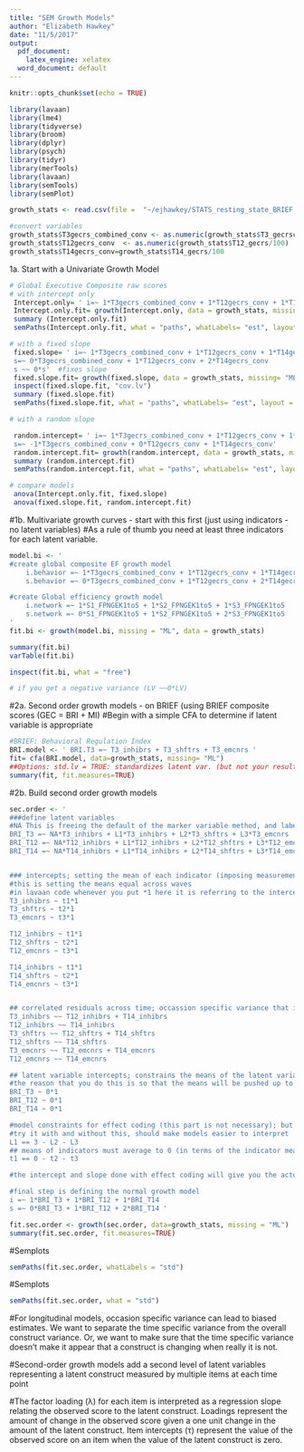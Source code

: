 ```yaml
---
title: "SEM Growth Models"
author: "Elizabeth Hawkey"
date: "11/5/2017"
output:
  pdf_document: 
    latex_engine: xelatex
  word_document: default
---
```


```r
knitr::opts_chunk$set(echo = TRUE)
```

```r

library(lavaan)
library(lme4)
library(tidyverse)
library(broom)
library(dplyr)
library(psych)
library(tidyr)
library(merTools)
library(lavaan)
library(semTools)
library(semPlot)

growth_stats <- read.csv(file =  "~/ejhawkey/STATS_resting_state_BRIEF.csv")

#convert variables
growth_stats$T3gecrs_combined_conv <- as.numeric(growth_stats$T3_gecrscombined/100)
growth_stats$T12gecrs_conv  <- as.numeric(growth_stats$T12_gecrs/100)
growth_stats$T14gecrs_conv=growth_stats$T14_gecrs/100
```


1a. Start with a Univariate Growth Model
```r
# Global Executive Composite raw scores
# with intercept only 
 Intercept.only= ' i=~ 1*T3gecrs_combined_conv + 1*T12gecrs_conv + 1*T14gecrs_conv' 
 Intercept.only.fit= growth(Intercept.only, data = growth_stats, missing= "ML")
 summary (Intercept.only.fit)
 semPaths(Intercept.only.fit, what = "paths", whatLabels= "est", layout = "tree")

# with a fixed slope
 fixed.slope= ' i=~ 1*T3gecrs_combined_conv + 1*T12gecrs_conv + 1*T14gecrs_conv
 s=~ 0*T3gecrs_combined_conv + 1*T12gecrs_conv + 2*T14gecrs_conv
 s ~~ 0*s'  #fixes slope
 fixed.slope.fit= growth(fixed.slope, data = growth_stats, missing= "ML")
 inspect(fixed.slope.fit, "cov.lv")
 summary (fixed.slope.fit)
 semPaths(fixed.slope.fit, what = "paths", whatLabels= "est", layout = "tree")

# with a random slope

 random.intercept= ' i=~ 1*T3gecrs_combined_conv + 1*T12gecrs_conv + 1*T14gecrs_conv
 s=~ -1*T3gecrs_combined_conv + 0*T12gecrs_conv + 1*T14gecrs_conv'
 random.intercept.fit= growth(random.intercept, data = growth_stats, missing= "ML")
 summary (random.intercept.fit)
 semPaths(random.intercept.fit, what = "paths", whatLabels= "est", layout = "tree")

# compare models 
 anova(Intercept.only.fit, fixed.slope)
 anova(fixed.slope.fit, random.intercept.fit)

```

#1b. Multivariate growth curves - start with this first (just using indicators - no latent variables)
#As a rule of thumb you need at least three indicators for each latent variable.

```r

model.bi <- '
#create global composite EF growth model
    i.behavior =~ 1*T3gecrs_combined_conv + 1*T12gecrs_conv + 1*T14gecrs_conv
    s.behavior =~ 0*T3gecrs_combined_conv + 1*T12gecrs_conv + 2*T14gecrs_conv 

#create Global efficiency growth model 
    i.network =~ 1*S1_FPNGEK1to5 + 1*S2_FPNGEK1to5 + 1*S3_FPNGEK1to5 
    s.network =~ 0*S1_FPNGEK1to5 + 1*S2_FPNGEK1to5 + 2*S3_FPNGEK1to5 
'
fit.bi <- growth(model.bi, missing = "ML", data = growth_stats)

summary(fit.bi)
varTable(fit.bi)

inspect(fit.bi, what = "free")

# if you get a negative variance (LV ~~0*LV)

```



#2a. Second order growth models - on BRIEF (using BRIEF composite scores (GEC = BRI + MI)
#Begin with a simple CFA to determine if latent variable is appropriate

```r
#BRIEF: Behavioral Regulation Index
BRI.model <- ' BRI.T3 =~ T3_inhibrs + T3_shftrs + T3_emcnrs ' 
fit= cfa(BRI.model, data=growth_stats, missing= "ML")
##Options: std.lv = TRUE: standardizes latent var. (but not your results) uses fixed factor method
summary(fit, fit.measures=TRUE)
```

#2b. Build second order growth models 
```r
sec.order <- '
###define latent variables
#NA This is freeing the default of the marker variable method, and labeling the indicators
BRI_T3 =~ NA*T3_inhibrs + L1*T3_inhibrs + L2*T3_shftrs + L3*T3_emcnrs 
BRI_T12 =~ NA*T12_inhibrs + L1*T12_inhibrs + L2*T12_shftrs + L3*T12_emcnrs 
BRI_T14 =~ NA*T14_inhibrs + L1*T14_inhibrs + L2*T14_shftrs + L3*T14_emcnrs 


### intercepts; setting the mean of each indicator (imposing measurement invariance)
#this is setting the means equal across waves
#in lavaan code whenever you put *1 here it is referring to the intercept
T3_inhibrs ~ t1*1
T3_shftrs ~ t2*1
T3_emcnrs ~ t3*1

T12_inhibrs ~ t1*1
T12_shftrs ~ t2*1
T12_emcnrs ~ t3*1

T14_inhibrs ~ t1*1
T14_shftrs ~ t2*1
T14_emcnrs ~ t3*1


## correlated residuals across time; occassion specific variance that is not common to the latent factor
T3_inhibrs ~~ T12_inhibrs + T14_inhibrs
T12_inhibrs ~~ T14_inhibrs
T3_shftrs ~~ T12_shftrs + T14_shftrs
T12_shftrs ~~ T14_shftrs
T3_emcnrs ~~ T12_emcnrs + T14_emcnrs 
T12_emcnrs ~~ T14_emcnrs

## latent variable intercepts; constrains the means of the latent variable intercepts to 0
#the reason that you do this is so that the means will be pushed up to the second order LVs
BRI_T3 ~ 0*1
BRI_T12 ~ 0*1
BRI_T14 ~ 0*1

#model constraints for effect coding (this part is not necessary); but it creats effect #coding: loadings must average to 1 (the three here changes to how many indicators you have; so change this based on the # of indicators)
#try it with and without this, should make models easier to interpret
L1 == 3 - L2 - L3
## means of indicators must average to 0 (in terms of the indicator means)
t1 == 0 - t2 - t3

#the intercept and slope done with effect coding will give you the actual metric from your indicator variables (puts it in whatever metric you were measuring them in)

#final step is defining the normal growth model
i =~ 1*BRI_T3 + 1*BRI_T12 + 1*BRI_T14
s =~ 0*BRI_T3 + 1*BRI_T12 + 2*BRI_T14 '

fit.sec.order <- growth(sec.order, data=growth_stats, missing = "ML")
summary(fit.sec.order, fit.measures=TRUE)

```


#Semplots 
```r
semPaths(fit.sec.order, whatLabels = "std")
```

#Semplots 
```r
semPaths(fit.sec.order, what = "std")
```


#For longitudinal models, occasion specific variance can lead to biased estimates. We want to separate the time specific variance from the overall construct variance. Or, we want to make sure that the time specific variance doesn’t make it appear that a construct is changing when really it is not.

#Second-order growth models add a second level of latent variables representing a latent construct measured by multiple items at each time point

#The factor loading (λ) for each item is interpreted as a regression slope relating the observed score to the latent construct. Loadings represent the amount of change in the observed score given a one unit change in the amount of the latent construct. Item intercepts (τ) represent the value of the observed score on an item when the value of the latent construct is zero.

